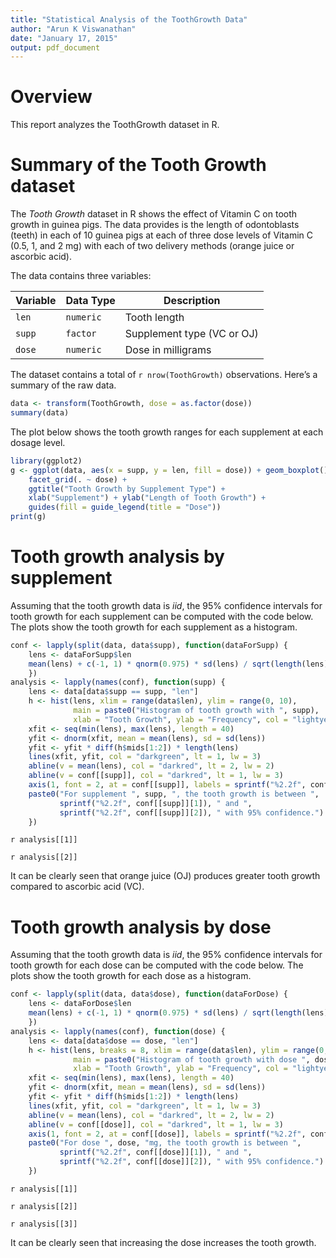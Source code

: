 ```yaml
---
title: "Statistical Analysis of the ToothGrowth Data"
author: "Arun K Viswanathan"
date: "January 17, 2015"
output: pdf_document
---
```


# Overview

This report analyzes the ToothGrowth dataset in R.

# Summary of the Tooth Growth dataset

The _Tooth Growth_ dataset in R shows the effect of Vitamin C on tooth growth
in guinea pigs. The data provides is the length of odontoblasts (teeth) in 
each of 10 guinea pigs at each of three dose levels of Vitamin C (0.5, 1, and 
2 mg) with each of two delivery methods (orange juice or ascorbic acid).

The data contains three variables:

Variable | Data Type | Description
---------|-----------|------------
`len`    | `numeric` | Tooth length
`supp`   | `factor`  | Supplement type (VC or OJ)
`dose`   | `numeric` | Dose in milligrams

The dataset contains a total of `r nrow(ToothGrowth)` observations. Here's a
summary of the raw data. 

```r
data <- transform(ToothGrowth, dose = as.factor(dose))
summary(data)
```

The plot below shows the tooth growth ranges for each supplement at each dosage
level.

```r
library(ggplot2)
g <- ggplot(data, aes(x = supp, y = len, fill = dose)) + geom_boxplot() +
    facet_grid(. ~ dose) + 
    ggtitle("Tooth Growth by Supplement Type") +
    xlab("Supplement") + ylab("Length of Tooth Growth") +
    guides(fill = guide_legend(title = "Dose"))
print(g)
```

# Tooth growth analysis by supplement

Assuming that the tooth growth data is _iid_, the 95% confidence intervals for 
tooth growth for each supplement can be computed with the code below. The plots 
show the tooth growth for each supplement as a histogram.

```r
conf <- lapply(split(data, data$supp), function(dataForSupp) {
    lens <- dataForSupp$len
    mean(lens) + c(-1, 1) * qnorm(0.975) * sd(lens) / sqrt(length(lens))
    })
analysis <- lapply(names(conf), function(supp) {
    lens <- data[data$supp == supp, "len"]    
    h <- hist(lens, xlim = range(data$len), ylim = range(0, 10),
              main = paste0("Histogram of tooth growth with ", supp),
              xlab = "Tooth Growth", ylab = "Frequency", col = "lightyellow2")
    xfit <- seq(min(lens), max(lens), length = 40) 
    yfit <- dnorm(xfit, mean = mean(lens), sd = sd(lens)) 
    yfit <- yfit * diff(h$mids[1:2]) * length(lens) 
    lines(xfit, yfit, col = "darkgreen", lt = 1, lw = 3)
    abline(v = mean(lens), col = "darkred", lt = 2, lw = 2)
    abline(v = conf[[supp]], col = "darkred", lt = 1, lw = 3)
    axis(1, font = 2, at = conf[[supp]], labels = sprintf("%2.2f", conf[[supp]]))
    paste0("For supplement ", supp, ", the tooth growth is between ", 
           sprintf("%2.2f", conf[[supp]][1]), " and ", 
           sprintf("%2.2f", conf[[supp]][2]), " with 95% confidence.")
    })
```

```r analysis[[1]]``` 

```r analysis[[2]]```

It can be clearly seen that orange juice (OJ) produces greater tooth growth
compared to ascorbic acid (VC).

# Tooth growth analysis by dose

Assuming that the tooth growth data is _iid_, the 95% confidence intervals for 
tooth growth for each dose can be computed with the code below. The plots 
show the tooth growth for each dose as a histogram.

```r
conf <- lapply(split(data, data$dose), function(dataForDose) {
    lens <- dataForDose$len
    mean(lens) + c(-1, 1) * qnorm(0.975) * sd(lens) / sqrt(length(lens))
    })
analysis <- lapply(names(conf), function(dose) {
    lens <- data[data$dose == dose, "len"]    
    h <- hist(lens, breaks = 8, xlim = range(data$len), ylim = range(0, 6.5),              
              main = paste0("Histogram of tooth growth with dose ", dose, "mg"),
              xlab = "Tooth Growth", ylab = "Frequency", col = "lightyellow2")
    xfit <- seq(min(lens), max(lens), length = 40) 
    yfit <- dnorm(xfit, mean = mean(lens), sd = sd(lens)) 
    yfit <- yfit * diff(h$mids[1:2]) * length(lens) 
    lines(xfit, yfit, col = "darkgreen", lt = 1, lw = 3)
    abline(v = mean(lens), col = "darkred", lt = 2, lw = 2)
    abline(v = conf[[dose]], col = "darkred", lt = 1, lw = 3)
    axis(1, font = 2, at = conf[[dose]], labels = sprintf("%2.2f", conf[[dose]]))
    paste0("For dose ", dose, "mg, the tooth growth is between ", 
           sprintf("%2.2f", conf[[dose]][1]), " and ", 
           sprintf("%2.2f", conf[[dose]][2]), " with 95% confidence.")
    })
```

```r analysis[[1]]``` 

```r analysis[[2]]``` 

```r analysis[[3]]```

It can be clearly seen that increasing the dose increases the tooth growth.


